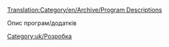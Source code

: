 [[Translation:Category/en/Archive/Program Descriptions]]

Опис програм/додатків

[[Category:uk/Розробка]]